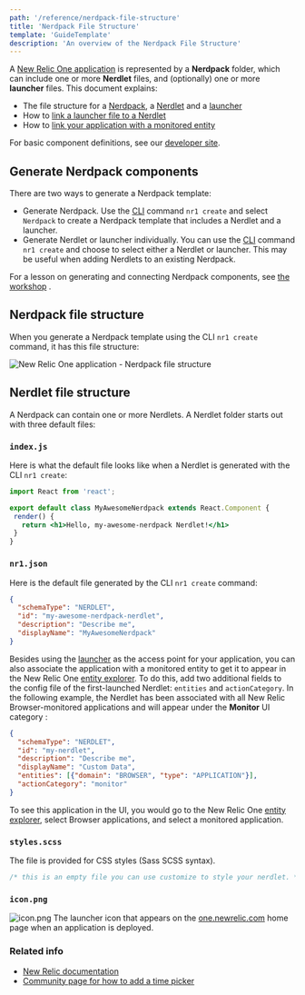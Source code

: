 ```yaml
---
path: '/reference/nerdpack-file-structure'
title: 'Nerdpack File Structure'
template: 'GuideTemplate'
description: 'An overview of the Nerdpack File Structure'
---
```


<Intro>

A [New Relic One application](https://developer.newrelic.com/use-cases/build-new-relic-one-applications
"Link opens in a new window.") is represented by a **Nerdpack** folder, which can include one or more **Nerdlet** files,
and (optionally) one or more **launcher** files. This document explains:

- The file structure for a [Nerdpack](https://docs.newrelic.com/docs/new-relic-one/use-new-relic-one/build-new-relic-one/new-relic-one-application-nerdpack-file-structure#file-structure),
a [Nerdlet](https://docs.newrelic.com/docs/new-relic-one/use-new-relic-one/build-new-relic-one/new-relic-one-application-nerdpack-file-structure#nerdlet-files)
and a [launcher](https://docs.newrelic.com/docs/new-relic-one/use-new-relic-one/build-new-relic-one/new-relic-one-application-nerdpack-file-structure#launcher-file)
- How to [link a launcher file to a Nerdlet](https://docs.newrelic.com/docs/new-relic-one/use-new-relic-one/build-new-relic-one/new-relic-one-application-nerdpack-file-structure#launcher-json)
- How to [link your application with a monitored entity](https://docs.newrelic.com/docs/new-relic-one/use-new-relic-one/build-new-relic-one/new-relic-one-application-nerdpack-file-structure#nerdlet-json)

For basic component definitions, see our [developer site](https://developer.newrelic.com/use-cases/build-new-relic-one-applications#Introtocomponentsandtools
"Link opens in a new window.").

</Intro>

## Generate Nerdpack components

There are two ways to generate a Nerdpack template:

- Generate Nerdpack. Use the [CLI](https://developer.newrelic.com/build-tools/new-relic-one-applications/cli "Link opens in a new window.") command `nr1 create` and select `Nerdpack` to create a Nerdpack template that includes a Nerdlet and a launcher.
- Generate Nerdlet or launcher individually. You can use the [CLI](https://developer.newrelic.com/build-tools/new-relic-one-applications/cli "Link opens in a new window.") command `nr1 create` and choose to select either a Nerdlet or launcher. This may be useful when adding Nerdlets to an existing Nerdpack.

For a lesson on generating and connecting Nerdpack components, see [the workshop](https://github.com/newrelic/nr1-workshop/blob/master/lab0/INSTRUCTIONS.md "Link opens in a new window.") .

## Nerdpack file structure

When you generate a Nerdpack template using the CLI `nr1 create` command, it has this file structure:

![New Relic One application - Nerdpack file structure](https://docs.newrelic.com/sites/default/files/thumbnails/image/nerdpack-file-structure.png "nerdpack-file-structure.png")


## Nerdlet file structure

A Nerdpack can contain one or more Nerdlets. A Nerdlet folder starts out with three default files:

### `index.js`

Here is what the default file looks like when a Nerdlet is generated with the CLI `nr1 create`:

 ```jsx
import React from 'react';

export default class MyAwesomeNerdpack extends React.Component {
  render() {
    return <h1>Hello, my-awesome-nerdpack Nerdlet!</h1>
  }
}
 ```

### `nr1.json`

Here is the default file generated by the CLI `nr1 create` command:

```json
{
  "schemaType": "NERDLET",
  "id": "my-awesome-nerdpack-nerdlet",
  "description": "Describe me",
  "displayName": "MyAwesomeNerdpack"
}
```

Besides using the [launcher](https://docs.newrelic.com/docs/new-relic-one/use-new-relic-one/build-new-relic-one/new-relic-one-application-nerdpack-file-structure#launcher-file)
as the access point for your application, you can also associate the application with
a monitored entity to get it to appear in the New Relic One [entity explorer](https://docs.newrelic.com/docs/new-relic-one/use-new-relic-one/ui-data/new-relic-one-entity-explorer-view-performance-across-apps-services-hosts).
To do this, add two additional fields to the config file of the first-launched Nerdlet: `entities` and `actionCategory`.
In the following example, the Nerdlet has been associated with all New Relic Browser-monitored
applications and will appear under the **Monitor** UI category :

```json
{
  "schemaType": "NERDLET",
  "id": "my-nerdlet",
  "description": "Describe me",
  "displayName": "Custom Data",
  "entities": [{"domain": "BROWSER", "type": "APPLICATION"}],
  "actionCategory": "monitor"
}
```
To see this application in the UI, you would go to the New Relic One
[entity explorer](https://docs.newrelic.com/docs/new-relic-one/use-new-relic-one/ui-data/new-relic-one-entity-explorer-view-performance-across-apps-services-hosts),
 select Browser applications, and select a monitored application.

### `styles.scss`

The file is provided for CSS styles (Sass SCSS syntax).

```css
/* this is an empty file you can use customize to style your nerdlet. */
```

### `icon.png`
![icon.png](../../images/nerdpack-file-structure/icon.png)
The launcher icon that appears on the [one.newrelic.com](http://one.newrelic.com/)
home page when an application is deployed.

### Related info

- [New Relic documentation](https://docs.newrelic.com)
- [Community page for how to add a time picker](https://discuss.newrelic.com/t/how-to-add-the-time-picker-to-nrql-queries/94268)
